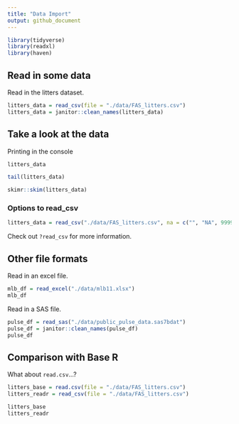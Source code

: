 ```yaml
---
title: "Data Import"
output: github_document
---
```



```r
library(tidyverse)
library(readxl)
library(haven)
```
## Read in some data

Read in the litters dataset.

```r
litters_data = read_csv(file = "./data/FAS_litters.csv")
litters_data = janitor::clean_names(litters_data)
```

## Take a look at the data

Printing in the console

```r
litters_data
```

```r
tail(litters_data)
```

```r
skimr::skim(litters_data)
```

### Options to read_csv

```r
litters_data = read_csv("./data/FAS_litters.csv", na = c("", "NA", 9999, "."))
```
Check out `?read_csv` for more information. 

## Other file formats 

Read in an excel file.

```r
mlb_df = read_excel("./data/mlb11.xlsx")
mlb_df
```

Read in a SAS file.

```r
pulse_df = read_sas("./data/public_pulse_data.sas7bdat")
pulse_df = janitor::clean_names(pulse_df)
pulse_df
```

## Comparison with Base R

What about `read.csv`...?

```r
litters_base = read.csv(file = "./data/FAS_litters.csv")
litters_readr = read_csv(file = "./data/FAS_litters.csv")

litters_base
litters_readr
```


